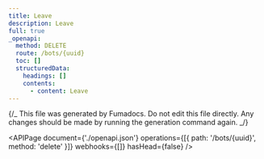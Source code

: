 ```yaml
---
title: Leave
description: Leave
full: true
_openapi:
  method: DELETE
  route: /bots/{uuid}
  toc: []
  structuredData:
    headings: []
    contents:
      - content: Leave
---
```


{/_ This file was generated by Fumadocs.
Do not edit this file directly. Any changes should be made by running the generation command again. _/}

<APIPage
  document={'./openapi.json'}
  operations={[{ path: '/bots/{uuid}', method: 'delete' }]}
  webhooks={[]}
  hasHead={false}
/>
